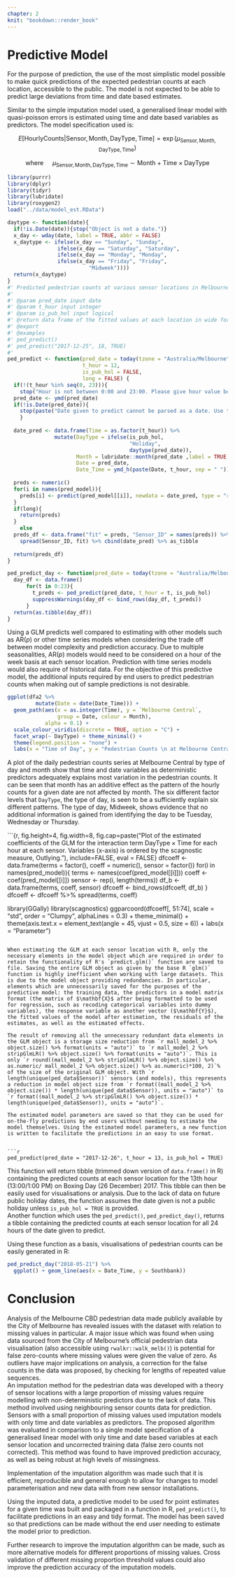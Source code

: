```yaml
---
chapter: 2
knit: "bookdown::render_book"
---
```


# Predictive Model

For the purpose of prediction, the use of the most simplistic model possible to make quick predictions of the expected pedestrian counts at each location, accessible to the public. The model is not expected to be able to predict large deviations from time and date based estimates.  

Similar to the simple imputation model used,  a generalised linear model with quasi-poisson errors is estimated using time and date based variables as predictors. The model specification used is:

$$E \left[\text{HourlyCounts} \vert  \text{Sensor}, \text{Month}, \text{DayType}, \text{Time} \right] = \exp (\mu_{\text{Sensor}, \text{Month}, \text{DayType}, \text{Time}}) $$

$$\text{where } \quad \mu_{\text{Sensor}, \text{Month}, \text{DayType}, \text{Time}} \sim \text{Month} + \text{Time}\times \text{DayType} \tag{2}$$

```r
library(purrr)
library(dplyr)
library(tidyr)
library(lubridate)
library(roxygen2)
load("../data/model_est.RData")

daytype <- function(date){
  if(!is.Date(date)){stop("Object is not a date.")}
  x_day <- wday(date, label = TRUE, abbr = FALSE)
  x_daytype <- ifelse(x_day == "Sunday", "Sunday",
                ifelse(x_day == "Saturday", "Saturday",
                ifelse(x_day == "Monday", "Monday",
                ifelse(x_day == "Friday", "Friday",
                          "Midweek"))))
  return(x_daytype)
}
#' Predicted pedestrian counts at various sensor locations in Melbourne
#'
#' @param pred_date input date
#' @param t_hour input integer
#' @param is_pub_hol input logical
#' @return data frame of the fitted values at each location in wide format, with time and date
#' @export
#' @examples
#' ped_predict()
#' ped_predict("2017-12-25", 18, TRUE)
#' 
ped_predict <- function(pred_date = today(tzone = "Australia/Melbourne"),
                        t_hour = 12,
                        is_pub_hol = FALSE,
                        long = FALSE) {
  if(!(t_hour %in% seq(0, 23))){
    stop("Hour is not between 0:00 and 23:00. Please give hour value between 0 and 23")}
  pred_date <- ymd(pred_date)
  if(!is.Date(pred_date)){
    stop(paste("Date given to predict cannot be parsed as a date. Use the date format 'yyyy-mm-dd'. Example: 25 January 2018 is '2018-01-25'."))
    }
 
  date_pred <- data.frame(Time = as.factor(t_hour)) %>%
               mutate(DayType = ifelse(is_pub_hol,
                                       "Holiday",
                                       daytype(pred_date)),
                      Month = lubridate::month(pred_date ,label = TRUE, abbr = F),
                      Date = pred_date,
                      Date_Time = ymd_h(paste(Date, t_hour, sep = " ")))
  
  preds <- numeric()
  for(i in names(pred_model)){
    preds[i] <- predict(pred_model[[i]], newdata = date_pred, type = "response")
  }
  if(long){
    return(preds)
  }
    else
  preds_df <- data.frame("fit" = preds, "Sensor_ID" = names(preds)) %>%
    spread(Sensor_ID, fit) %>% cbind(date_pred) %>% as_tibble
  
  return(preds_df)
}

ped_predict_day <- function(pred_date = today(tzone = "Australia/Melbourne"),is_pub_hol = FALSE){
  day_df <- data.frame()
      for(t in 0:23){
        t_preds <- ped_predict(pred_date, t_hour = t, is_pub_hol)
        suppressWarnings(day_df <- bind_rows(day_df, t_preds))
      }
  return(as.tibble(day_df))
}

```


Using a GLM predicts well compared to estimating with other models such as AR($p$) or other time series models when considering the trade off between model complexity and prediction accuracy. Due to multiple seasonalities, AR($p$) models would need to be considered on a hour of the week basis at each sensor location. Prediction with time series models would also require of historical data. For the objective of this predictive model, the additional inputs required by end users to predict pedestrian counts when making out of sample predictions is not desirable. 

```r
ggplot(dfa2 %>%
         mutate(Date = date(Date_Time))) +
  geom_path(aes(x = as.integer(Time), y = `Melbourne Central`,
                group = Date, colour = Month),
            alpha = 0.1) +
  scale_colour_viridis(discrete = TRUE, option = "C") +
  facet_wrap(~ DayType) + theme_minimal() +
  theme(legend.position = "none") +
  labs(x = "Time of Day", y = "Pedestrian Counts \n at Melbourne Central")
```

A plot of the daily pedestrian counts series at Melbourne Central by type of day and month show that time and date variables as deterministic predictors adequately explains most variation in the pedestrian counts. It can be seen that month has an additive effect as the pattern of the hourly counts for a given date are not affected by month. The six different factor levels that `DayType`, the type of day, is seen to be a sufficiently explain six different patterns. The type of day, Midweek, shows evidence that no additional information is gained from identifying the day to be Tuesday, Wednesday or Thursday.

```{r, fig.height=4, fig.width=8, fig.cap=paste("Plot of the estimated coefficients of the GLM for the interaction term $\text{DayType} \times \text{Time}$ for each hour at each sensor. Variables (x-axis) is ordered by the scagnostic measure, Outlying. "), include=FALSE, eval = FALSE}
dfcoeff <- data.frame(terms = factor(), coeff = numeric(), sensor = factor())
for(i in names(pred_model)){
  terms <- names(coef(pred_model[[i]]))
  coeff <- coef(pred_model[[i]])
  sensor <- rep(i, length(terms))
  df_b <- data.frame(terms, coeff, sensor)
  dfcoeff <- bind_rows(dfcoeff, df_b)
}
dfcoeff <- dfcoeff %>% spread(terms, coeff)

library(GGally)
library(scagnostics)
ggparcoord(dfcoeff[, 51:74], scale = "std", 
           order = "Clumpy", alphaLines = 0.3) + theme_minimal() +
  theme(axis.text.x = element_text(angle = 45, vjust = 0.5, size = 6)) +
  labs(x = "Parameter")
```

When estimating the GLM at each sensor location with R, only the necessary elements in the model object which are required in order to retain the functionality of R's `predict.glm()` function are saved to file. Saving the entire GLM object as given by the base R `glm()` function is highly inefficient when working with large datasets. This is due to the model object providing redundancies. In particular, elements which are unnecessarily saved for the purposes of the predictive model: the training data, the predictors in a model matrix format (the matrix of $\mathbf{X}$ after being formatted to be used for regression, such as recoding categorical variables into dummy variables), the response variable as another vector ($\mathbf{Y}$), the fitted values of the model after estimation, the residuals of the estimates, as well as the estimated effects.  

The result of removing all the unnecessary redundant data elements in the GLM object is a storage size reduction from `r mall_model_2 %>% object.size() %>% format(units = "auto")` to `r mall_model_2 %>% stripGlmLR() %>% object.size() %>% format(units = "auto")`. This is only `r round((mall_model_2 %>% stripGlmLR() %>% object.size() %>% as.numeric/ mall_model_2 %>% object.size() %>% as.numeric)*100, 2)`% of the size of the original GLM object. With `r length(unique(ped_data$Sensor))` sensors (and models), this represents a reduction in model object size from `r format((mall_model_2 %>% object.size()) * length(unique(ped_data$Sensor)), units = "auto")` to `r format((mall_model_2 %>% stripGlmLR() %>% object.size()) * length(unique(ped_data$Sensor)), units = "auto")`.  

The estimated model parameters are saved so that they can be used for on-the-fly predictions by end users without needing to estimate the model themselves. Using the estimated model parameters, a new function is written to facilitate the predictions in an easy to use format.


```r
ped_predict(pred_date = "2017-12-26", t_hour = 13, is_pub_hol = TRUE)
```
This function will return tibble (trimmed down version of `data.frame()` in R) containing the predicted counts at each sensor location for the 13th hour (13:00/1:00 PM) on Boxing Day (26 December) 2017. This tibble can then be easily used for visualisations or analysis. Due to the lack of data on future public holiday dates, the function assumes the date given is not a public holiday unless `is_pub_hol = TRUE` is provided.  
Another function which uses the `ped_predict()`, `ped_predict_day()`, returns a tibble containing the predicted counts at each sensor location for all 24 hours of the date given to predict.  

Using these function as a basis, visualisations of pedestrian counts can be easily generated in R:
```r
ped_predict_day("2018-05-21") %>% 
  ggplot() + geom_line(aes(x = Date_Time, y = Southbank))
```


# Conclusion  
Analysis of the Melbourne CBD pedestrian data made publicly available by the City of Melbourne has revealed issues with the dataset with relation to missing values in particular. A major issue which was found when using data sourced from the City of Melbourne's official pedestrian data visualisation (also accessible using `rwalkr::walk_melb()`) is potential for false zero-counts where missing values were given the value of zero. As outliers have major implications on analysis, a correction for the false counts in the data was proposed, by checking for lengths of repeated value sequences.  
An imputation method for the pedestrian data was developed with a theory of sensor locations with a large proportion of missing values require modelling with non-deterministic predictors due to the lack of data. This method involved using neighbouring sensor counts data for prediction. Sensors with a small proportion of missing values used imputation models with only time and date variables as predictors. The proposed algorithm was evaluated in comparison to a single model specification of a generalised linear model with only time and date based variables at each sensor location and uncorrected training data (false zero counts not corrected). This method was found to have improved prediction accuracy, as well as being robust at high levels of missingness.  

Implementation of the imputation algorithm was made such that it is efficient, reproducible and general enough to allow for changes to model parameterisation and new data with from new sensor installations.  

Using the imputed data, a predictive model to be used for point estimates for a given time was built and packaged in a function in R, `ped_predict()`, to facilitate predictions in an easy and tidy format. The model has been saved so that predictions can be made without the end user needing to estimate the model prior to prediction.  

Further research to improve the imputation algorithm can be made, such as more alternative models for different proportions of missing values. Cross validation of different missing proportion threshold values could also improve the prediction accuracy of the imputation models.

